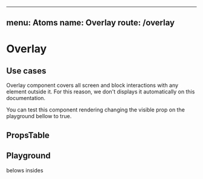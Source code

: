 
---
menu: Atoms
name: Overlay
route: /overlay
---


# Overlay

## Use cases

Overlay component covers all screen and block interactions with any element outside it. For this reason, we don't displays it automatically on this documentation.

You can test this component rendering changing the visible prop on the playground bellow to true.

## PropsTable
<PropsTable of={Overlay} />

## Playground

<Playground>
  <div>
    belows
    <Overlay visible={false}>insides</Overlay>
  </div>
</Playground>